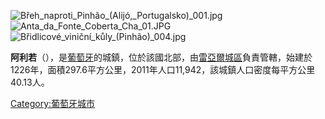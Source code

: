 [[Image:Břeh_naproti_Pinhão_(Alijó,_Portugalsko)_001.jpg|right]]
[[Image:Anta_da_Fonte_Coberta_Cha_01.JPG|thumb]]
[[Image:Břidlicové_viniční_kůly_(Pinhão)_004.jpg|right]]

{{Coord|41|16|34|N|7|28|30|W|display=title}}

'''阿利若'''（{{lang-pt|Alijó}}），是[[葡萄牙|葡萄牙]]的城鎮，位於該國北部，由[[雷亞爾城區|雷亞爾城區]]負責管轄，始建於1226年，面積297.6平方公里，2011年人口11,942，該城鎮人口密度每平方公里40.13人。

{{Portugal-geo-stub}}
[[Category:葡萄牙城市|Category:葡萄牙城市]]